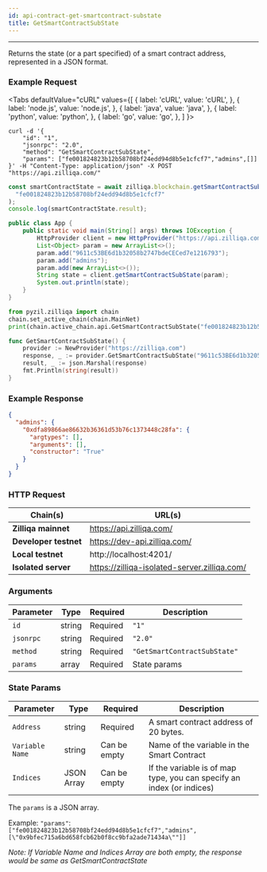 ```yaml
---
id: api-contract-get-smartcontract-substate
title: GetSmartContractSubState
---
```


---
Returns the state (or a part specified) of a smart contract address, represented in a JSON format.

### Example Request



<Tabs
  defaultValue="cURL"
  values={[
    { label: 'cURL', value: 'cURL', },
    { label: 'node.js', value: 'node.js', },
    { label: 'java', value: 'java', },
    { label: 'python', value: 'python', },
    { label: 'go', value: 'go', },
  ]
}>

<TabItem value="cURL">

```shell
curl -d '{
    "id": "1",
    "jsonrpc": "2.0",
    "method": "GetSmartContractSubState",
    "params": ["fe001824823b12b58708bf24edd94d8b5e1cfcf7","admins",[]]
}' -H "Content-Type: application/json" -X POST "https://api.zilliqa.com/"
```
</TabItem>
<TabItem value="node.js">

```js
const smartContractState = await zilliqa.blockchain.getSmartContractSubState(
  "fe001824823b12b58708bf24edd94d8b5e1cfcf7"
);
console.log(smartContractState.result);
```
</TabItem>
<TabItem value="java">

```java
public class App {
    public static void main(String[] args) throws IOException {
        HttpProvider client = new HttpProvider("https://api.zilliqa.com");
        List<Object> param = new ArrayList<>();
        param.add("9611c53BE6d1b32058b2747bdeCECed7e1216793");
        param.add("admins");
        param.add(new ArrayList<>());
        String state = client.getSmartContractSubState(param);
        System.out.println(state);
    }
}
```
</TabItem>

<TabItem value="python">

```python
from pyzil.zilliqa import chain
chain.set_active_chain(chain.MainNet)
print(chain.active_chain.api.GetSmartContractSubState("fe001824823b12b58708bf24edd94d8b5e1cfcf7","admins",[]))
```
</TabItem>

<TabItem value="go">

```go
func GetSmartContractSubState() {
	provider := NewProvider("https://zilliqa.com")
	response, _ := provider.GetSmartContractSubState("9611c53BE6d1b32058b2747bdeCECed7e1216793", "admins", []interface{}{})
	result, _ := json.Marshal(response)
	fmt.Println(string(result))
}
```
</TabItem>
</Tabs>

### Example Response

```json
{
  "admins": {
    "0xdfa89866ae86632b36361d53b76c1373448c28fa": {
      "argtypes": [],
      "arguments": [],
      "constructor": "True"
    }
  }
}
```

### HTTP Request

| Chain(s)              | URL(s)                       |
| --------------------- | ---------------------------- |
| **Zilliqa mainnet**   | https://api.zilliqa.com/     |
| **Developer testnet** | https://dev-api.zilliqa.com/ |
| **Local testnet**     | http://localhost:4201/       |
| **Isolated server**   | https://zilliqa-isolated-server.zilliqa.com/ |

### Arguments

| Parameter | Type   | Required | Description                  |
| --------- | ------ | -------- | ---------------------------- |
| `id`      | string | Required | `"1"`                        |
| `jsonrpc` | string | Required | `"2.0"`                      |
| `method`  | string | Required | `"GetSmartContractSubState"` |
| `params`  | array  | Required | State params                 |

### State Params

| Parameter       | Type       | Required     | Description                                                           |
| --------------- | ---------- | ------------ | --------------------------------------------------------------------- |
| `Address`       | string     | Required     | A smart contract address of 20 bytes.                                 |
| `Variable Name` | string     | Can be empty | Name of the variable in the Smart Contract                            |
| `Indices`       | JSON Array | Can be empty | If the variable is of map type, you can specify an index (or indices) |

The `params` is a JSON array. 

Example: `"params"`:`["fe001824823b12b58708bf24edd94d8b5e1cfcf7","admins",[\"0x9bfec715a6bd658fcb62b0f8cc9bfa2ade71434a\""]]`

_Note: If Variable Name and Indices Array are both empty, the response would be same as GetSmartContractState_